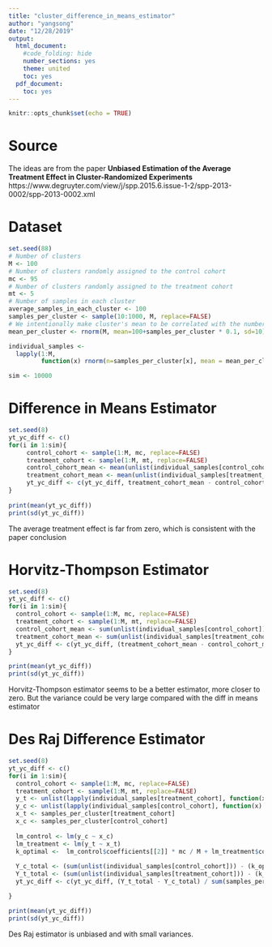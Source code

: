 ```yaml
---
title: "cluster_difference_in_means_estimator"
author: "yangsong"
date: "12/28/2019"
output:
  html_document:
    #code_folding: hide
    number_sections: yes
    theme: united
    toc: yes
  pdf_document:
    toc: yes
---
```



```r
knitr::opts_chunk$set(echo = TRUE)
```
# Source
The ideas are from the paper **Unbiased Estimation of the Average Treatment Effect in Cluster-Randomized Experiments** https://www.degruyter.com/view/j/spp.2015.6.issue-1-2/spp-2013-0002/spp-2013-0002.xml

# Dataset
```r
set.seed(88)
# Number of clusters
M <- 100
# Number of clusters randomly assigned to the control cohort
mc <- 95
# Number of clusters randomly assigned to the treatment cohort
mt <- 5
# Number of samples in each cluster
average_samples_in_each_cluster <- 100
samples_per_cluster <- sample(10:1000, M, replace=FALSE)
# We intentionally make cluster's mean to be correlated with the number of samples in the clusters
mean_per_cluster <- rnorm(M, mean=100+samples_per_cluster * 0.1, sd=10)

individual_samples <-
  lapply(1:M, 
         function(x) rnorm(n=samples_per_cluster[x], mean = mean_per_cluster[x], sd=3))

sim <- 10000

```


# Difference in Means Estimator
```r
set.seed(8)
yt_yc_diff <- c()
for(i in 1:sim){
     control_cohort <- sample(1:M, mc, replace=FALSE)
     treatment_cohort <- sample(1:M, mt, replace=FALSE)
     control_cohort_mean <- mean(unlist(individual_samples[control_cohort]))
     treatment_cohort_mean <- mean(unlist(individual_samples[treatment_cohort]))
     yt_yc_diff <- c(yt_yc_diff, treatment_cohort_mean - control_cohort_mean)
}
 
print(mean(yt_yc_diff))
print(sd(yt_yc_diff))
```
The average treatment effect is far from zero, which is consistent with the paper conclusion


# Horvitz-Thompson Estimator
```r
set.seed(8)
yt_yc_diff <- c()
for(i in 1:sim){
  control_cohort <- sample(1:M, mc, replace=FALSE)
  treatment_cohort <- sample(1:M, mt, replace=FALSE)
  control_cohort_mean <- sum(unlist(individual_samples[control_cohort])) / mc
  treatment_cohort_mean <- sum(unlist(individual_samples[treatment_cohort])) / mt
  yt_yc_diff <- c(yt_yc_diff, (treatment_cohort_mean - control_cohort_mean) * M / sum(samples_per_cluster))
}

print(mean(yt_yc_diff))
print(sd(yt_yc_diff))
```
Horvitz-Thompson estimator seems to be a better estimator, more closer to zero. But the variance could be very large compared with the diff in means estimator

# Des Raj Difference Estimator
```r
set.seed(8)
yt_yc_diff <- c()
for(i in 1:sim){
  control_cohort <- sample(1:M, mc, replace=FALSE)
  treatment_cohort <- sample(1:M, mt, replace=FALSE)
  y_t <- unlist(lapply(individual_samples[treatment_cohort], function(x) sum(x)))
  y_c <- unlist(lapply(individual_samples[control_cohort], function(x) sum(x)))
  x_t <- samples_per_cluster[treatment_cohort]
  x_c <- samples_per_cluster[control_cohort]
  
  lm_control <- lm(y_c ~ x_c)
  lm_treatment <- lm(y_t ~ x_t)
  k_optimal <-  lm_control$coefficients[[2]] * mc / M + lm_treatment$coefficients[[2]] * mt / M
  
  Y_c_total <- (sum(unlist(individual_samples[control_cohort])) - (k_optimal * sum(x_c) - mc * k_optimal * (sum(samples_per_cluster)) / M)) * M / mc
  Y_t_total <- (sum(unlist(individual_samples[treatment_cohort])) - (k_optimal * sum(x_t) - mt * k_optimal * (sum(samples_per_cluster)) / M)) * M / mt
  yt_yc_diff <- c(yt_yc_diff, (Y_t_total - Y_c_total) / sum(samples_per_cluster))

}

print(mean(yt_yc_diff))
print(sd(yt_yc_diff))
```
Des Raj estimator is unbiased and with small variances.








